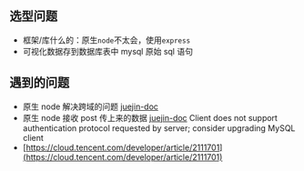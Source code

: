 ## 选型问题

- 框架/库什么的：原生`node`不太会，使用`express`
- 可视化数据存到数据库表中 mysql 原始 sql 语句

## 遇到的问题

- 原生 node 解决跨域的问题 [juejin-doc](https://juejin.cn/post/6911618103575216142)
- 原生 node 接收 post 传上来的数据 [juejin-doc](https://juejin.cn/post/6844903912596586509)
  Client does not support authentication protocol requested by server; consider upgrading MySQL client
- [https://cloud.tencent.com/developer/article/2111701](https://cloud.tencent.com/developer/article/2111701)
